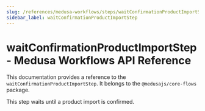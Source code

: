 ```yaml
---
slug: /references/medusa-workflows/steps/waitConfirmationProductImportStep
sidebar_label: waitConfirmationProductImportStep
---
```



# waitConfirmationProductImportStep - Medusa Workflows API Reference

This documentation provides a reference to the `waitConfirmationProductImportStep`. It belongs to the `@medusajs/core-flows` package.

This step waits until a product import is confirmed.
